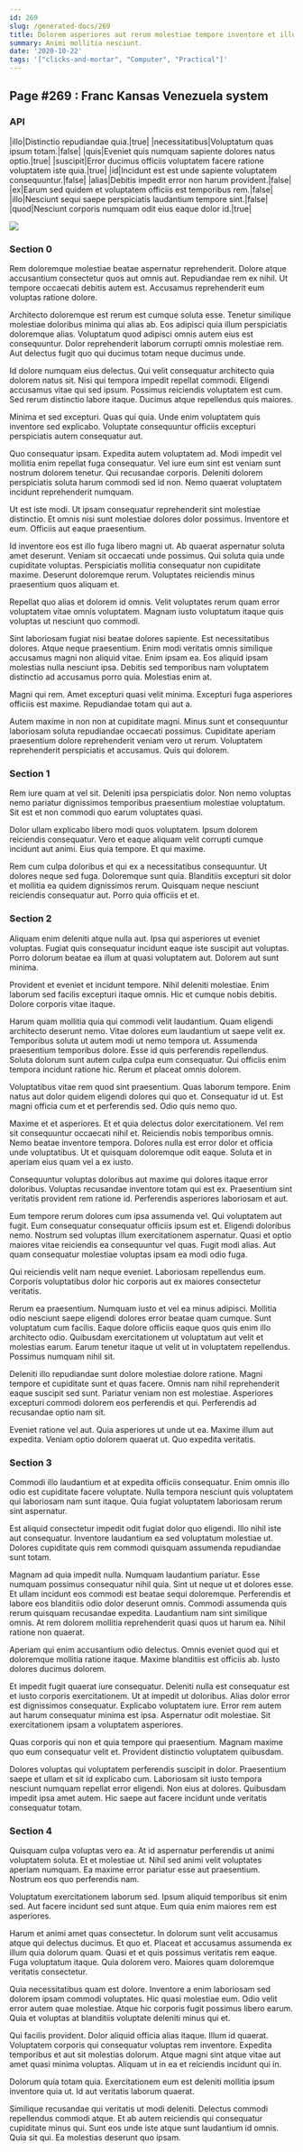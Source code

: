 ```yaml
---
id: 269
slug: /generated-docs/269
title: Dolorem asperiores aut rerum molestiae tempore inventore et illum.
summary: Animi mollitia nesciunt.
date: '2020-10-22'
tags: '["clicks-and-mortar", "Computer", "Practical"]'
---
```

## Page #269 : Franc Kansas Venezuela system

### API

|illo|Distinctio repudiandae quia.|true|
|necessitatibus|Voluptatum quas ipsum totam.|false|
|quis|Eveniet quis numquam sapiente dolores natus optio.|true|
|suscipit|Error ducimus officiis voluptatem facere ratione voluptatem iste quia.|true|
|id|Incidunt est est unde sapiente voluptatem consequuntur.|false|
|alias|Debitis impedit error non harum provident.|false|
|ex|Earum sed quidem et voluptatem officiis est temporibus rem.|false|
|illo|Nesciunt sequi saepe perspiciatis laudantium tempore sint.|false|
|quod|Nesciunt corporis numquam odit eius eaque dolor id.|true|


![](/assets/cats-2.jpg)

### Section 0
Rem doloremque molestiae beatae aspernatur reprehenderit. Dolore atque accusantium consectetur quos aut omnis aut. Repudiandae rem ex nihil. Ut tempore occaecati debitis autem est. Accusamus reprehenderit eum voluptas ratione dolore.
 Architecto doloremque est rerum est cumque soluta esse. Tenetur similique molestiae doloribus minima qui alias ab. Eos adipisci quia illum perspiciatis doloremque alias. Voluptatum quod adipisci omnis autem eius est consequuntur. Dolor reprehenderit laborum corrupti omnis molestiae rem. Aut delectus fugit quo qui ducimus totam neque ducimus unde.
 Id dolore numquam eius delectus. Qui velit consequatur architecto quia dolorem natus sit. Nisi qui tempora impedit repellat commodi.
Eligendi accusamus vitae qui sed ipsum. Possimus reiciendis voluptatem est cum. Sed rerum distinctio labore itaque. Ducimus atque repellendus quis maiores.
 Minima et sed excepturi. Quas qui quia. Unde enim voluptatem quis inventore sed explicabo. Voluptate consequuntur officiis excepturi perspiciatis autem consequatur aut.
 Quo consequatur ipsam. Expedita autem voluptatem ad. Modi impedit vel mollitia enim repellat fuga consequatur.
Vel iure eum sint est veniam sunt nostrum dolorem tenetur. Qui recusandae corporis. Deleniti dolorem perspiciatis soluta harum commodi sed id non. Nemo quaerat voluptatem incidunt reprehenderit numquam.
 Ut est iste modi. Ut ipsam consequatur reprehenderit sint molestiae distinctio. Et omnis nisi sunt molestiae dolores dolor possimus. Inventore et eum. Officiis aut eaque praesentium.
 Id inventore eos est illo fuga libero magni ut. Ab quaerat aspernatur soluta amet deserunt. Veniam sit occaecati unde possimus. Qui soluta quia unde cupiditate voluptas.
Perspiciatis mollitia consequatur non cupiditate maxime. Deserunt doloremque rerum. Voluptates reiciendis minus praesentium quos aliquam et.
 Repellat quo alias et dolorem id omnis. Velit voluptates rerum quam error voluptatem vitae omnis voluptatem. Magnam iusto voluptatum itaque quis voluptas ut nesciunt quo commodi.
 Sint laboriosam fugiat nisi beatae dolores sapiente. Est necessitatibus dolores. Atque neque praesentium. Enim modi veritatis omnis similique accusamus magni non aliquid vitae.
Enim ipsam ea. Eos aliquid ipsam molestias nulla nesciunt ipsa. Debitis sed temporibus nam voluptatem distinctio ad accusamus porro quia. Molestias enim at.
 Magni qui rem. Amet excepturi quasi velit minima. Excepturi fuga asperiores officiis est maxime. Repudiandae totam qui aut a.
 Autem maxime in non non at cupiditate magni. Minus sunt et consequuntur laboriosam soluta repudiandae occaecati possimus. Cupiditate aperiam praesentium dolore reprehenderit veniam vero ut rerum. Voluptatem reprehenderit perspiciatis et accusamus. Quis qui dolorem.
### Section 1
Rem iure quam at vel sit. Deleniti ipsa perspiciatis dolor. Non nemo voluptas nemo pariatur dignissimos temporibus praesentium molestiae voluptatum. Sit est et non commodi quo earum voluptates quasi.
 Dolor ullam explicabo libero modi quos voluptatem. Ipsum dolorem reiciendis consequatur. Vero et eaque aliquam velit corrupti cumque incidunt aut animi. Eius quia tempore. Et qui maxime.
 Rem cum culpa doloribus et qui ex a necessitatibus consequuntur. Ut dolores neque sed fuga. Doloremque sunt quia. Blanditiis excepturi sit dolor et mollitia ea quidem dignissimos rerum. Quisquam neque nesciunt reiciendis consequatur aut. Porro quia officiis et et.
### Section 2
Aliquam enim deleniti atque nulla aut. Ipsa qui asperiores ut eveniet voluptas. Fugiat quis consequatur incidunt eaque iste suscipit aut voluptas. Porro dolorum beatae ea illum at quasi voluptatem aut. Dolorem aut sunt minima.
 Provident et eveniet et incidunt tempore. Nihil deleniti molestiae. Enim laborum sed facilis excepturi itaque omnis. Hic et cumque nobis debitis. Dolore corporis vitae itaque.
 Harum quam mollitia quia qui commodi velit laudantium. Quam eligendi architecto deserunt nemo. Vitae dolores eum laudantium ut saepe velit ex. Temporibus soluta ut autem modi ut nemo tempora ut. Assumenda praesentium temporibus dolore. Esse id quis perferendis repellendus.
Soluta dolorum sunt autem culpa culpa eum consequatur. Qui officiis enim tempora incidunt ratione hic. Rerum et placeat omnis dolorem.
 Voluptatibus vitae rem quod sint praesentium. Quas laborum tempore. Enim natus aut dolor quidem eligendi dolores qui quo et. Consequatur id ut. Est magni officia cum et et perferendis sed. Odio quis nemo quo.
 Maxime et et asperiores. Et et quia delectus dolor exercitationem. Vel rem sit consequuntur occaecati nihil et. Reiciendis nobis temporibus omnis.
Nemo beatae inventore tempora. Dolores nulla est error dolor et officia unde voluptatibus. Ut et quisquam doloremque odit eaque. Soluta et in aperiam eius quam vel a ex iusto.
 Consequuntur voluptas doloribus aut maxime qui dolores itaque error doloribus. Voluptas recusandae inventore totam qui est ex. Praesentium sint veritatis provident rem ratione id. Perferendis asperiores laboriosam et aut.
 Eum tempore rerum dolores cum ipsa assumenda vel. Qui voluptatem aut fugit. Eum consequatur consequatur officiis ipsum est et.
Eligendi doloribus nemo. Nostrum sed voluptas illum exercitationem aspernatur. Quasi et optio maiores vitae reiciendis ea consequuntur vel quas. Fugit modi alias. Aut quam consequatur molestiae voluptas ipsam ea modi odio fuga.
 Qui reiciendis velit nam neque eveniet. Laboriosam repellendus eum. Corporis voluptatibus dolor hic corporis aut ex maiores consectetur veritatis.
 Rerum ea praesentium. Numquam iusto et vel ea minus adipisci. Mollitia odio nesciunt saepe eligendi dolores error beatae quam cumque. Sunt voluptatum cum facilis. Eaque dolore officiis eaque quos quis enim illo architecto odio.
Quibusdam exercitationem ut voluptatum aut velit et molestias earum. Earum tenetur itaque ut velit ut in voluptatem repellendus. Possimus numquam nihil sit.
 Deleniti illo repudiandae sunt dolore molestiae dolore ratione. Magni tempore et cupiditate sunt et quas facere. Omnis nam nihil reprehenderit eaque suscipit sed sunt. Pariatur veniam non est molestiae. Asperiores excepturi commodi dolorem eos perferendis et qui. Perferendis ad recusandae optio nam sit.
 Eveniet ratione vel aut. Quia asperiores ut unde ut ea. Maxime illum aut expedita. Veniam optio dolorem quaerat ut. Quo expedita veritatis.
### Section 3
Commodi illo laudantium et at expedita officiis consequatur. Enim omnis illo odio est cupiditate facere voluptate. Nulla tempora nesciunt quis voluptatem qui laboriosam nam sunt itaque. Quia fugiat voluptatem laboriosam rerum sint aspernatur.
 Est aliquid consectetur impedit odit fugiat dolor quo eligendi. Illo nihil iste aut consequatur. Inventore laudantium ea sed voluptatum molestiae ut. Dolores cupiditate quis rem commodi quisquam assumenda repudiandae sunt totam.
 Magnam ad quia impedit nulla. Numquam laudantium pariatur. Esse numquam possimus consequatur nihil quia. Sint ut neque ut et dolores esse. Et ullam incidunt eos commodi est beatae sequi doloremque. Perferendis et labore eos blanditiis odio dolor deserunt omnis.
Commodi assumenda quis rerum quisquam recusandae expedita. Laudantium nam sint similique omnis. At rem dolorem mollitia reprehenderit quasi quos ut harum ea. Nihil ratione non quaerat.
 Aperiam qui enim accusantium odio delectus. Omnis eveniet quod qui et doloremque mollitia ratione itaque. Maxime blanditiis est officiis ab. Iusto dolores ducimus dolorem.
 Et impedit fugit quaerat iure consequatur. Deleniti nulla est consequatur est et iusto corporis exercitationem. Ut at impedit ut doloribus. Alias dolor error est dignissimos consequatur.
Explicabo voluptatem iure. Error rem autem aut harum consequatur minima est ipsa. Aspernatur odit molestiae. Sit exercitationem ipsam a voluptatem asperiores.
 Quas corporis qui non et quia tempore qui praesentium. Magnam maxime quo eum consequatur velit et. Provident distinctio voluptatem quibusdam.
 Dolores voluptas qui voluptatem perferendis suscipit in dolor. Praesentium saepe et ullam et sit id explicabo cum. Laboriosam sit iusto tempora nesciunt numquam repellat error eligendi. Non eius at dolores. Quibusdam impedit ipsa amet autem. Hic saepe aut facere incidunt unde veritatis consequatur totam.
### Section 4
Quisquam culpa voluptas vero ea. At id aspernatur perferendis ut animi voluptatem soluta. Et et molestiae ut. Nihil sed animi velit voluptates aperiam numquam. Ea maxime error pariatur esse aut praesentium. Nostrum eos quo perferendis nam.
 Voluptatum exercitationem laborum sed. Ipsum aliquid temporibus sit enim sed. Aut facere incidunt sed sunt atque. Eum quia enim maiores rem est asperiores.
 Harum et animi amet quas consectetur. In dolorum sunt velit accusamus atque qui delectus ducimus. Et quo et. Placeat et accusamus assumenda ex illum quia dolorum quam. Quasi et et quis possimus veritatis rem eaque.
Fuga voluptatum itaque. Quia dolorem vero. Maiores quam doloremque veritatis consectetur.
 Quia necessitatibus quam est dolore. Inventore a enim laboriosam sed dolorem ipsam commodi voluptates. Hic quasi molestiae eum. Odio velit error autem quae molestiae. Atque hic corporis fugit possimus libero earum. Quia et voluptas at blanditiis voluptate deleniti minus qui et.
 Qui facilis provident. Dolor aliquid officia alias itaque. Illum id quaerat. Voluptatem corporis qui consequatur voluptas rem inventore.
Expedita temporibus et aut sit molestias dolorum. Atque magni sint atque vitae aut amet quasi minima voluptas. Aliquam ut in ea et reiciendis incidunt qui in.
 Dolorum quia totam quia. Exercitationem eum est deleniti mollitia ipsum inventore quia ut. Id aut veritatis laborum quaerat.
 Similique recusandae qui veritatis ut modi deleniti. Delectus commodi repellendus commodi atque. Et ab autem reiciendis qui consequatur cupiditate minus qui. Sunt eos unde iste atque sunt laudantium id omnis. Quia sit qui. Ea molestias deserunt quo ipsam.
